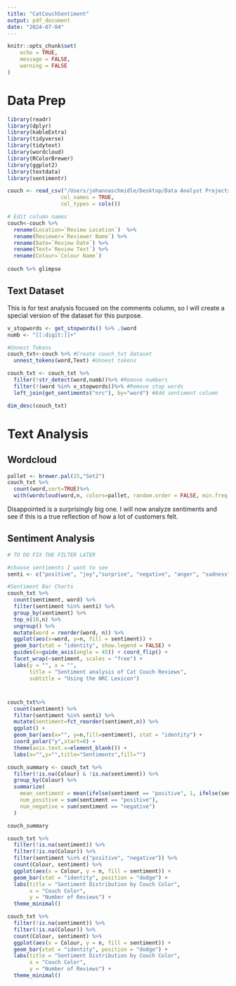 ```yaml
---
title: "CatCouchSentiment"
output: pdf_document
date: "2024-07-04"
---
```


```r
knitr::opts_chunk$set(
	echo = TRUE,
	message = FALSE,
	warning = FALSE
)
```

# Data Prep
```r
library(readr)
library(dplyr)
library(kableExtra)
library(tidyverse)
library(tidytext)
library(wordcloud)
library(RColorBrewer)
library(ggplot2)
library(textdata)
library(sentimentr)

couch <- read_csv("/Users/johannaschmidle/Desktop/Data Analyst Projects/Cat Couch/CatCouchReviewsTable.csv",
                 col_names = TRUE, 
                 col_types = cols())

# Edit column names
couch<-couch %>% 
  rename(Location=`Review Location`)  %>% 
  rename(Reviewer=`Reviewer Name`) %>% 
  rename(Date=`Review Date`) %>% 
  rename(Text=`Review Text`) %>% 
  rename(Colour=`Colour Name`) 
  
couch %>% glimpse
```
## Text Dataset

This is for text analysis focused on the comments column, so I will create a special version of the dataset for this purpose.
```r
v_stopwords <- get_stopwords() %>% .$word
numb <- "[[:digit:]]+"

#Unnest Tokens
couch_txt<-couch %>% #Create couch_txt dataset
  unnest_tokens(word,Text) #Unnest tokens

couch_txt <- couch_txt %>%
  filter(!str_detect(word,numb))%>% #Remove numbers
  filter(!(word %in% v_stopwords))%>% #Remove stop words
  left_join(get_sentiments("nrc"), by="word") #Add sentiment column

dim_desc(couch_txt)
```

# Text Analysis
## Wordcloud

```r
pallet <- brewer.pal(15,"Set2") 
couch_txt %>%
  count(word,sort=TRUE)%>%
  with(wordcloud(word,n, colors=pallet, random.order = FALSE, min.freq = 500))
```
Disappointed is a surprisingly big one. I will now analyze sentiments and see if this is a true reflection of how a lot of customers felt.

## Sentiment Analysis
```r
# TO DO FIX THE FILTER LATER

#choose sentiments I want to see
senti <- c("positive", "joy","surprise", "negative", "anger", "sadness")

#Sentiment Bar Charts
couch_txt %>%
  count(sentiment, word) %>%
  filter(sentiment %in% senti) %>% 
  group_by(sentiment) %>% 
  top_n(10,n) %>% 
  ungroup() %>% 
  mutate(word = reorder(word, n)) %>% 
  ggplot(aes(x=word, y=n, fill = sentiment)) +
  geom_bar(stat = "identity", show.legend = FALSE) + 
  guides(x=guide_axis(angle = 45)) + coord_flip() + 
  facet_wrap(~sentiment, scales = "free") +
  labs(y = "", x = "",
       title = "Sentiment analysis of Cat Couch Reviews",
       subtitle = "Using the NRC Lexicon")

``` 

#
```r
couch_txt%>%
  count(sentiment) %>% 
  filter(sentiment %in% senti) %>% 
  mutate(sentiment=fct_reorder(sentiment,n)) %>%
  ggplot() + 
  geom_bar(aes(x="", y=n,fill=sentiment), stat = "identity") + 
  coord_polar("y",start=0) + 
  theme(axis.text.x=element_blank()) + 
  labs(x="",y="",title="Sentiments",fill="")
```

```r
couch_summary <- couch_txt %>%
  filter(!is.na(Colour) & !is.na(sentiment)) %>%
  group_by(Colour) %>%
  summarize(
    mean_sentiment = mean(ifelse(sentiment == "positive", 1, ifelse(sentiment == "negative", -1, 0))),
    num_positive = sum(sentiment == "positive"),
    num_negative = sum(sentiment == "negative")
  )

couch_summary
```

```r
couch_txt %>%
  filter(!is.na(sentiment)) %>%
  filter(!is.na(Colour)) %>%
  filter(sentiment %in% c("positive", "negative")) %>%
  count(Colour, sentiment) %>%
  ggplot(aes(x = Colour, y = n, fill = sentiment)) +
  geom_bar(stat = "identity", position = "dodge") +
  labs(title = "Sentiment Distribution by Couch Color",
       x = "Couch Color",
       y = "Number of Reviews") +
  theme_minimal()

couch_txt %>%
  filter(!is.na(sentiment)) %>%
  filter(!is.na(Colour)) %>%
  count(Colour, sentiment) %>%
  ggplot(aes(x = Colour, y = n, fill = sentiment)) +
  geom_bar(stat = "identity", position = "dodge") +
  labs(title = "Sentiment Distribution by Couch Color",
       x = "Couch Color",
       y = "Number of Reviews") +
  theme_minimal()
```
